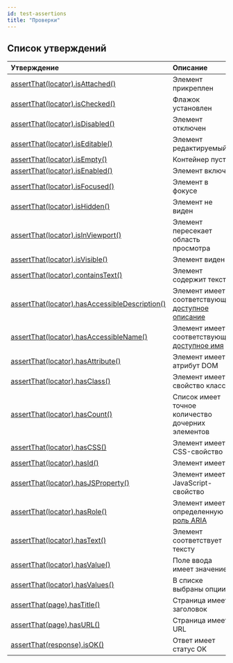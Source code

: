 ```yaml
---
id: test-assertions
title: "Проверки"
---
```


## Список утверждений

| Утверждение | Описание |
| :- | :- |
| [assertThat(locator).isAttached()](/api/class-locatorassertions.mdx#locator-assertions-to-be-attached) | Элемент прикреплен |
| [assertThat(locator).isChecked()](/api/class-locatorassertions.mdx#locator-assertions-to-be-checked) | Флажок установлен |
| [assertThat(locator).isDisabled()](/api/class-locatorassertions.mdx#locator-assertions-to-be-disabled) | Элемент отключен |
| [assertThat(locator).isEditable()](/api/class-locatorassertions.mdx#locator-assertions-to-be-editable) | Элемент редактируемый |
| [assertThat(locator).isEmpty()](/api/class-locatorassertions.mdx#locator-assertions-to-be-empty) | Контейнер пуст |
| [assertThat(locator).isEnabled()](/api/class-locatorassertions.mdx#locator-assertions-to-be-enabled) | Элемент включен |
| [assertThat(locator).isFocused()](/api/class-locatorassertions.mdx#locator-assertions-to-be-focused) | Элемент в фокусе |
| [assertThat(locator).isHidden()](/api/class-locatorassertions.mdx#locator-assertions-to-be-hidden) | Элемент не виден |
| [assertThat(locator).isInViewport()](/api/class-locatorassertions.mdx#locator-assertions-to-be-in-viewport) | Элемент пересекает область просмотра |
| [assertThat(locator).isVisible()](/api/class-locatorassertions.mdx#locator-assertions-to-be-visible) | Элемент виден |
| [assertThat(locator).containsText()](/api/class-locatorassertions.mdx#locator-assertions-to-contain-text) | Элемент содержит текст |
| [assertThat(locator).hasAccessibleDescription()](/api/class-locatorassertions.mdx#locator-assertions-to-have-accessible-description) | Элемент имеет соответствующее [доступное описание](https://w3c.github.io/accname/#dfn-accessible-description) |
| [assertThat(locator).hasAccessibleName()](/api/class-locatorassertions.mdx#locator-assertions-to-have-accessible-name) | Элемент имеет соответствующее [доступное имя](https://w3c.github.io/accname/#dfn-accessible-name) |
| [assertThat(locator).hasAttribute()](/api/class-locatorassertions.mdx#locator-assertions-to-have-attribute) | Элемент имеет атрибут DOM |
| [assertThat(locator).hasClass()](/api/class-locatorassertions.mdx#locator-assertions-to-have-class) | Элемент имеет свойство класса |
| [assertThat(locator).hasCount()](/api/class-locatorassertions.mdx#locator-assertions-to-have-count) | Список имеет точное количество дочерних элементов |
| [assertThat(locator).hasCSS()](/api/class-locatorassertions.mdx#locator-assertions-to-have-css) | Элемент имеет CSS-свойство |
| [assertThat(locator).hasId()](/api/class-locatorassertions.mdx#locator-assertions-to-have-id) | Элемент имеет ID |
| [assertThat(locator).hasJSProperty()](/api/class-locatorassertions.mdx#locator-assertions-to-have-js-property) | Элемент имеет JavaScript-свойство |
| [assertThat(locator).hasRole()](/api/class-locatorassertions.mdx#locator-assertions-to-have-role) | Элемент имеет определенную [роль ARIA](https://www.w3.org/TR/wai-aria-1.2/#roles) |
| [assertThat(locator).hasText()](/api/class-locatorassertions.mdx#locator-assertions-to-have-text) | Элемент соответствует тексту |
| [assertThat(locator).hasValue()](/api/class-locatorassertions.mdx#locator-assertions-to-have-value) | Поле ввода имеет значение |
| [assertThat(locator).hasValues()](/api/class-locatorassertions.mdx#locator-assertions-to-have-values) | В списке выбраны опции |
| [assertThat(page).hasTitle()](/api/class-pageassertions.mdx#page-assertions-to-have-title) | Страница имеет заголовок |
| [assertThat(page).hasURL()](/api/class-pageassertions.mdx#page-assertions-to-have-url) | Страница имеет URL |
| [assertThat(response).isOK()](/api/class-apiresponseassertions.mdx#api-response-assertions-to-be-ok) | Ответ имеет статус OK |

[APIRequest]: /api/class-apirequest.mdx "APIRequest"
[APIRequestContext]: /api/class-apirequestcontext.mdx "APIRequestContext"
[APIResponse]: /api/class-apiresponse.mdx "APIResponse"
[APIResponseAssertions]: /api/class-apiresponseassertions.mdx "APIResponseAssertions"
[Browser]: /api/class-browser.mdx "Browser"
[BrowserContext]: /api/class-browsercontext.mdx "BrowserContext"
[BrowserType]: /api/class-browsertype.mdx "BrowserType"
[CDPSession]: /api/class-cdpsession.mdx "CDPSession"
[Clock]: /api/class-clock.mdx "Clock"
[ConsoleMessage]: /api/class-consolemessage.mdx "ConsoleMessage"
[Dialog]: /api/class-dialog.mdx "Dialog"
[Download]: /api/class-download.mdx "Download"
[ElementHandle]: /api/class-elementhandle.mdx "ElementHandle"
[FileChooser]: /api/class-filechooser.mdx "FileChooser"
[FormData]: /api/class-formdata.mdx "FormData"
[Frame]: /api/class-frame.mdx "Frame"
[FrameLocator]: /api/class-framelocator.mdx "FrameLocator"
[JSHandle]: /api/class-jshandle.mdx "JSHandle"
[Keyboard]: /api/class-keyboard.mdx "Keyboard"
[Locator]: /api/class-locator.mdx "Locator"
[LocatorAssertions]: /api/class-locatorassertions.mdx "LocatorAssertions"
[Mouse]: /api/class-mouse.mdx "Mouse"
[Page]: /api/class-page.mdx "Page"
[PageAssertions]: /api/class-pageassertions.mdx "PageAssertions"
[Playwright]: /api/class-playwright.mdx "Playwright"
[PlaywrightAssertions]: /api/class-playwrightassertions.mdx "PlaywrightAssertions"
[PlaywrightException]: /api/class-playwrightexception.mdx "PlaywrightException"
[Request]: /api/class-request.mdx "Request"
[RequestOptions]: /api/class-requestoptions.mdx "RequestOptions"
[Response]: /api/class-response.mdx "Response"
[Route]: /api/class-route.mdx "Route"
[Selectors]: /api/class-selectors.mdx "Selectors"
[TimeoutError]: /api/class-timeouterror.mdx "TimeoutError"
[Touchscreen]: /api/class-touchscreen.mdx "Touchscreen"
[Tracing]: /api/class-tracing.mdx "Tracing"
[Video]: /api/class-video.mdx "Video"
[WebError]: /api/class-weberror.mdx "WebError"
[WebSocket]: /api/class-websocket.mdx "WebSocket"
[WebSocketFrame]: /api/class-websocketframe.mdx "WebSocketFrame"
[WebSocketRoute]: /api/class-websocketroute.mdx "WebSocketRoute"
[Worker]: /api/class-worker.mdx "Worker"
[Element]: https://developer.mozilla.org/en-US/docs/Web/API/element "Element"
[EvaluationArgument]: /evaluating.mdx#evaluation-argument "EvaluationArgument"
[Promise]: https://developer.mozilla.org/en-US/docs/Web/JavaScript/Reference/Global_Objects/Promise "Promise"
[iterator]: https://developer.mozilla.org/en-US/docs/Web/JavaScript/Reference/Iteration_protocols "Iterator"
[origin]: https://developer.mozilla.org/en-US/docs/Glossary/Origin "Origin"
[selector]: https://developer.mozilla.org/en-US/docs/Web/CSS/CSS_Selectors "selector"
[Serializable]: https://developer.mozilla.org/en-US/docs/Web/JavaScript/Reference/Global_Objects/JSON/stringify#Description "Serializable"
[UIEvent.detail]: https://developer.mozilla.org/en-US/docs/Web/API/UIEvent/detail "UIEvent.detail"
[UnixTime]: https://en.wikipedia.org/wiki/Unix_time "Unix Time"
[xpath]: https://developer.mozilla.org/en-US/docs/Web/XPath "xpath"

[boolean]: https://docs.oracle.com/javase/tutorial/java/nutsandbolts/datatypes.html "boolean"
[byte&#91;&#93;]: https://docs.oracle.com/javase/tutorial/java/nutsandbolts/datatypes.html "byte[]"
[Consumer]: https://docs.oracle.com/javase/8/docs/api/java/util/function/Consumer.html "Consumer"
[Date]: https://docs.oracle.com/javase/8/docs/api/java/util/Date.html "Date"
[double]: https://docs.oracle.com/javase/tutorial/java/nutsandbolts/datatypes.html "double"
[InputStream]: https://docs.oracle.com/javase/8/docs/api/java/io/InputStream.html "InputStream"
[int]: https://docs.oracle.com/javase/tutorial/java/nutsandbolts/datatypes.html "int"
[long]: https://docs.oracle.com/javase/tutorial/java/nutsandbolts/datatypes.html "long"
[JsonObject]: https://www.javadoc.io/doc/com.google.code.gson/gson/latest/com.google.gson/com/google/gson/JsonObject.html "JsonObject"
[List]: https://docs.oracle.com/javase/8/docs/api/java/util/List.html "List"
[Map]: https://docs.oracle.com/javase/8/docs/api/java/util/Map.html "Map"
[null]: https://docs.oracle.com/javase/specs/jls/se8/html/jls-3.html#jls-3.10.7 "null"
[Object]: https://docs.oracle.com/javase/8/docs/api/java/lang/Object.html "Object"
[Path]: https://docs.oracle.com/javase/8/docs/api/java/nio/file/Path.html "Path"
[Pattern]: https://docs.oracle.com/javase/8/docs/api/java/util/regex/Pattern.html "Pattern"
[Predicate]: https://docs.oracle.com/javase/8/docs/api/java/util/function/Predicate.html "Predicate"
[void]: https://docs.oracle.com/javase/tutorial/java/javaOO/methods.html "void"
[Runnable]: https://docs.oracle.com/javase/8/docs/api/java/lang/Runnable.html "Runnable"
[RuntimeException]: https://docs.oracle.com/javase/8/docs/api/java/lang/RuntimeException.html "RuntimeException"
[String]: https://docs.oracle.com/javase/8/docs/api/java/lang/String.html "String"

[all available image tags]: https://mcr.microsoft.com/en-us/product/playwright/java/about "all available image tags"
[Microsoft Artifact Registry]: https://mcr.microsoft.com/en-us/product/playwright/java/about "Microsoft Artifact Registry"
[Dockerfile.noble]: https://github.com/microsoft/playwright-java/blob/main/utils/docker/Dockerfile.noble "Dockerfile.noble"
